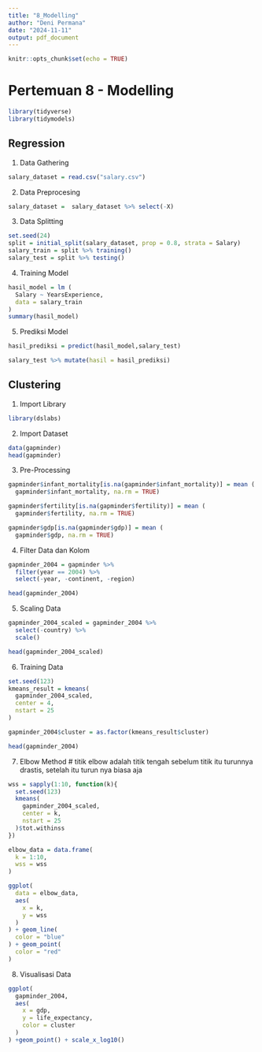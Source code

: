```yaml
---
title: "8_Modelling"
author: "Deni Permana"
date: "2024-11-11"
output: pdf_document
---
```


```r
knitr::opts_chunk$set(echo = TRUE)
```

# Pertemuan 8 - Modelling

```r
library(tidyverse)
library(tidymodels)
```

## Regression

1. Data Gathering

```r
salary_dataset = read.csv("salary.csv")
```

2. Data Preprocesing

```r
salary_dataset =  salary_dataset %>% select(-X)
```

3. Data Splitting

```r
set.seed(24)
split = initial_split(salary_dataset, prop = 0.8, strata = Salary)
salary_train = split %>% training()
salary_test = split %>% testing()
```

4. Training Model

```r
hasil_model = lm (
  Salary ~ YearsExperience,
  data = salary_train
)
summary(hasil_model)
```

5. Prediksi Model

```r
hasil_prediksi = predict(hasil_model,salary_test)

salary_test %>% mutate(hasil = hasil_prediksi)
```

## Clustering

1. Import Library

```r
library(dslabs)
```

2. Import Dataset

```r
data(gapminder)
head(gapminder)
```

3. Pre-Processing

```r
gapminder$infant_mortality[is.na(gapminder$infant_mortality)] = mean (
  gapminder$infant_mortality, na.rm = TRUE)

gapminder$fertility[is.na(gapminder$fertility)] = mean (
  gapminder$fertility, na.rm = TRUE)

gapminder$gdp[is.na(gapminder$gdp)] = mean (
  gapminder$gdp, na.rm = TRUE)
```

4. Filter Data dan Kolom

```r
gapminder_2004 = gapminder %>% 
  filter(year == 2004) %>%
  select(-year, -continent, -region)

head(gapminder_2004)
```

5. Scaling Data

```r
gapminder_2004_scaled = gapminder_2004 %>%
  select(-country) %>%
  scale()

head(gapminder_2004_scaled)
```

6. Training Data

```r
set.seed(123)
kmeans_result = kmeans(
  gapminder_2004_scaled,
  center = 4,
  nstart = 25
)

gapminder_2004$cluster = as.factor(kmeans_result$cluster)

head(gapminder_2004)
```
7. Elbow Method # titik elbow adalah titik tengah sebelum titik itu turunnya drastis, setelah itu turun nya biasa aja

```r
wss = sapply(1:10, function(k){
  set.seed(123)
  kmeans(
    gapminder_2004_scaled,
    center = k,
    nstart = 25
  )$tot.withinss
})

elbow_data = data.frame(
  k = 1:10,
  wss = wss
)

ggplot(
  data = elbow_data,
  aes(
    x = k,
    y = wss
  )
) + geom_line(
  color = "blue"
) + geom_point(
  color = "red"
)
```

8. Visualisasi Data

```r
ggplot(
  gapminder_2004,
  aes(
    x = gdp,
    y = life_expectancy,
    color = cluster
  )
) +geom_point() + scale_x_log10()
```

